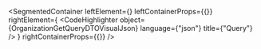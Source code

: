 
<SegmentedContainer
  leftElement={<OrganizationGetQueryDTODesc />}
  leftContainerProps={{}}
  rightElement={
    <CodeHighlighter
      object={OrganizationGetQueryDTOVisualJson}
      language={"json"}
      title={"Query"}
    />
  }
  rightContainerProps={{}}
/>
